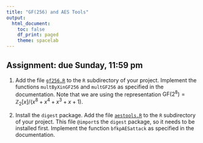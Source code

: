 ```yaml
---
title: "GF(256) and AES Tools"
output:
  html_document:
    toc: false
    df_print: paged
    theme: spacelab
---
```


## Assignment: due Sunday, 11:59 pm

1.  Add the file [`gf256.R`](https://djhunter.github.io/cryptography/R/gf256.R) to the `R` subdirectory of your project. Implement the functions `multByXinGF256` and `multGF256` as specified in the documentation. Note that we are using the representation $\mbox{GF}(2^8) = \mathbb{Z}_2[x]/(x^8+x^4+x^3+x+1)$.

2. Install the `digest` package.  Add the file [`aestools.R`](https://djhunter.github.io/cryptography/R/aestools.R) to the `R` subdirectory of your project. This file `@import`s the `digest` package, so it needs to be installed first. Implement the function `bfkpAESattack` as specified in the documentation.

